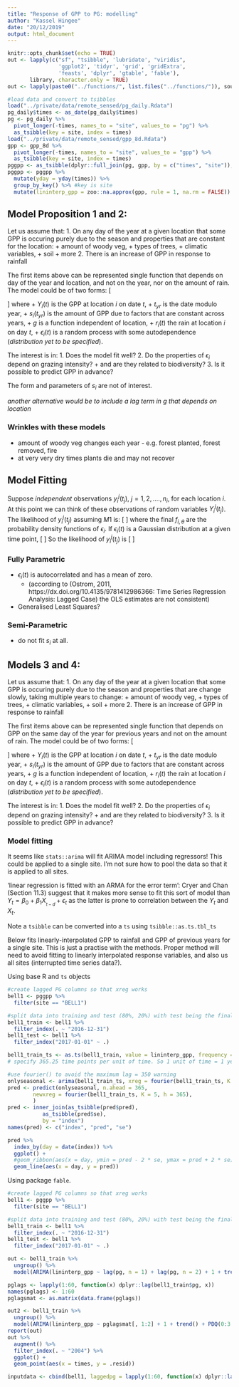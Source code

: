 ```yaml
---
title: "Response of GPP to PG: modelling"
author: "Kassel Hingee"
date: "20/12/2019"
output: html_document
---
```


```r
knitr::opts_chunk$set(echo = TRUE)
out <- lapply(c("sf", "tsibble", 'lubridate', "viridis",
                'ggplot2', 'tidyr', 'grid', 'gridExtra', 
                'feasts', 'dplyr', 'gtable', 'fable'),
       library, character.only = TRUE)
out <- lapply(paste0("../functions/", list.files("../functions/")), source)
```

```r
#load data and convert to tsibbles
load("../private/data/remote_sensed/pg_daily.Rdata")
pg_daily$times <- as_date(pg_daily$times)
pg <- pg_daily %>%
  pivot_longer(-times, names_to = "site", values_to = "pg") %>%
  as_tsibble(key = site, index = times)
load("../private/data/remote_sensed/gpp_8d.Rdata")
gpp <- gpp_8d %>%
  pivot_longer(-times, names_to = "site", values_to = "gpp") %>%
  as_tsibble(key = site, index = times)
pggpp <- as_tsibble(dplyr::full_join(pg, gpp, by = c("times", "site")), key = site, index = times)
pggpp <- pggpp %>%
  mutate(yday = yday(times)) %>%
  group_by_key() %>% #key is site
  mutate(lininterp_gpp = zoo::na.approx(gpp, rule = 1, na.rm = FALSE))
```

## Model Proposition 1 and 2:
Let us assume that:
  1. On any day of the year at a given location that some GPP is occuring purely due to the season and properties that are constant for the location:
     + amount of woody veg,
     + types of trees,
     + climatic variables,
     + soil
     + more
  2. There is an increase of GPP in response to rainfall

The first items above can be represented single function that depends on day of the year and location, and not on the year, nor on the amount of rain. The model could be of two forms:
\[
\begin{aligned}
M1: && Y_i(t) = s_i(t_{yr}) \times g\big(r_i(t), r_i(t-1), r_i(t-2), r_i(t-3), ...\big) \times \epsilon_i(t)\\
M2: && Y_i(t) = s_i(t_{yr}) + g\big(r_i(t), r_i(t-1), r_i(t-2), r_i(t-3), ...\big) + \epsilon_i(t)
\end{aligned}
\]
where 
+ $Y_i(t)$ is the GPP at location $i$ on date $t$,
+ $t_{yr}$ is the date modulo year,
+ $s_i(t_{yr})$ is the amount of GPP due to factors that are constant across years,
+ $g$ is a function independent of location,
+ $r_i(t)$ the rain at location $i$ on day $t$,
+ $\epsilon_i(t)$ is a random process with some autodependence (*distribution yet to be specified*).

The interest is in:
 1. Does the model fit well?
 2. Do the properties of $\epsilon_i$ depend on grazing intensity?
    + and are they related to biodiversity?
 3. Is it possible to predict GPP in advance? 

The form and parameters of $s_i$ are not of interest.

*another alternative would be to include a lag term in $g$ that depends on location*

### Wrinkles with these models
+ amount of woody veg changes each year - e.g. forest planted, forest removed, fire
+ at very very dry times plants die and may not recover

## Model Fitting
Suppose *independent* observations $y_i^j(t_j)$, $j = 1, 2, ...., n_i$, for each location $i$.
At this point we can think of these observations of random variables $Y_i^j(t_j)$.
The likelihood of $y_i^j(t_j)$ assuming $M1$ is:
\[
\begin{align}
& \mathcal{L} (\theta | y_i^j(t_j), j = 1,..., i = 1, ...) \\
=& f_\theta(Y_i^j(t_j) = y_i^j(t_j), j = 1,..., i = 1, ...)\\
=& \prod_{i, j} f_\theta\big(Y_i^j(t_j) = y_i^j(t_j)\big)\\
=& \prod_{i, j} f_\theta\left(\epsilon_i(t) =  \frac{y_i^j(t_j)}{ s_i(t_{j, yr}) \times g\big(r_i(t_j), r_i(t_j-1), r_i(t_j-2), r_i(t_j-3), ...\big) }\right)\\
=& \prod_{i, j} f_{i, \theta}\left(\frac{y_i^j(t_j)}{ s_i(t_{j, yr}) \times g\big(r_i(t_j), r_i(t_j-1), r_i(t_j-2), r_i(t_j-3), ...\big) }\right)
\end{align}
\]
where the final $f_{i, \theta}$ are the probability density functions of $\epsilon_i$.
If $\epsilon_i(t)$ is a Gaussian distribution at a given time point,
\[
\begin{align}
& f_{i, \theta}\left(\frac{y_i^j(t_j)}{ s_i(t_{j, yr}) \times g\big(r_i(t_j), r_i(t_j-1), r_i(t_j-2), r_i(t_j-3), ...\big) }\right)\\
=& \frac{1}{\sigma_i \sqrt{2\pi}} \exp\left(-\frac{1}{2} \left( \frac{y_i^j(t_j)}{ \sigma_i s_i(t_{j, yr}) g\big(r_i(t_j) ...\big)} \right)^2 \right)
\end{align}
\]
So the likelihood of $y_i^j(t_j)$ is
\[
\begin{align}
&\prod_{i, j} f_{i, \theta}\left(\frac{y_i^j(t_j)}{ s_i(t_{j, yr}) \times g\big(r_i(t_j), r_i(t_j-1), r_i(t_j-2), r_i(t_j-3), ...\big) }\right)\\
=& \prod_{i, j} \frac{1}{\sigma_i \sqrt{2\pi}} \exp\left(\sum_{i, j}  \frac{y_i^j(t_j)}{ \sigma_i s_i(t_{j, yr}) g\big(r_i(t_j) ...\big)}\right) 
\end{align}
\]


### Fully Parametric
+ $\epsilon_i(t)$ is autocorrelated and has a mean of zero.
  + (according to (Ostrom, 2011, https://dx.doi.org/10.4135/9781412986366: Time Series Regression Analysis: Lagged Case) the OLS estimates are not consistent)
+ Generalised Least Squares?

### Semi-Parametric
+ do not fit $s_i$ at all. 

## Models 3 and 4:
Let us assume that:
  1. On any day of the year at a given location that some GPP is occuring purely due to the season and properties that are change slowly, taking multiple years to change:
     + amount of woody veg,
     + types of trees,
     + climatic variables,
     + soil
     + more
  2. There is an increase of GPP in response to rainfall

The first items above can be represented single function that depends on GPP on the same day of the year for previous years and not on the amount of rain. The model could be of two forms:
\[
\begin{aligned}
M1: && Y_i(t) = \big(\theta_1 Y_i(t - 1yr) +  \theta_2Y_i(t - 2yr) +  \theta_3Y_i(t - 3yr) +  \theta_4Y_i(t - 4yr) + ...\big)\times\\
&& \quad\quad\quad\quad\quad g\big(r_i(t), r_i(t-1), r_i(t-2), r_i(t-3), ...\big) \times \epsilon_i(t)\\
M2: && Y_i(t) = \big(\theta_1 Y_i(t - 1yr) +  \theta_2Y_i(t - 2yr) +  \theta_3Y_i(t - 3yr) +  \theta_4Y_i(t - 4yr) + ...\big) +\\
&& \quad\quad\quad\quad\quad  g\big(r_i(t), r_i(t-1), r_i(t-2), r_i(t-3), ...\big) + \epsilon_i(t)
\end{aligned}
\]
where 
+ $Y_i(t)$ is the GPP at location $i$ on date $t$,
+ $t_{yr}$ is the date modulo year,
+ $s_i(t_{yr})$ is the amount of GPP due to factors that are constant across years,
+ $g$ is a function independent of location,
+ $r_i(t)$ the rain at location $i$ on day $t$,
+ $\epsilon_i(t)$ is a random process with some autodependence (*distribution yet to be specified*).

The interest is in:
 1. Does the model fit well?
 2. Do the properties of $\epsilon_i$ depend on grazing intensity?
    + and are they related to biodiversity?
 3. Is it possible to predict GPP in advance? 

### Model fitting
It seems like `stats::arima` will fit ARIMA model including regressors! This could be applied to a single site. I'm not sure how to pool the data so that it is applied to all sites. 

'linear regression is fitted with an ARMA for the error term': 
Cryer and Chan (Section 11.3) suggest that it makes more sense to fit this sort of model than 
$Y_t = \beta_0 + \beta_1 X__{t-d} + \epsilon_t$ as the latter is prone to correlation between the $Y_t$ and $X_t$.

Note a `tsibble` can be converted into a `ts` using `tsibble::as.ts.tbl_ts`

Below fits linearly-interpolated GPP to rainfall and GPP of previous years for a single site. 
This is just a practise with the methods. Proper method will need to avoid fitting to linearly interpolated response variables, and also us all sites (interrupted time series data?).

Using base R and `ts` objects
```r
#create lagged PG columns so that xreg works
bell1 <- pggpp %>%
  filter(site == "BELL1")

#split data into training and test (80%, 20%) with test being the final 2 years of data
bell1_train <- bell1 %>%
  filter_index(. ~ "2016-12-31")
bell1_test <- bell1 %>%
  filter_index("2017-01-01" ~ .)

bell1_train_ts <- as.ts(bell1_train, value = lininterp_gpp, frequency = 365.25)
# specify 365.25 time points per unit of time. So 1 unit of time = 1 year

#use fourier() to avoid the maximum lag = 350 warning
onlyseasonal <- arima(bell1_train_ts, xreg = fourier(bell1_train_ts, K = 5))
pred <- predict(onlyseasonal, n.ahead = 365,
        newxreg = fourier(bell1_train_ts, K = 5, h = 365),
        )
pred <- inner_join(as_tsibble(pred$pred),
           as_tsibble(pred$se),
           by = "index")
names(pred) <- c("index", "pred", "se")

pred %>%
  index_by(day = date(index)) %>%
  ggplot() +
  #geom_ribbon(aes(x = day, ymin = pred - 2 * se, ymax = pred + 2 * se)) +
  geom_line(aes(x = day, y = pred))

```

Using package `fable`.
```r
#create lagged PG columns so that xreg works
bell1 <- pggpp %>%
  filter(site == "BELL1")

#split data into training and test (80%, 20%) with test being the final 2 years of data
bell1_train <- bell1 %>%
  filter_index(. ~ "2016-12-31")
bell1_test <- bell1 %>%
  filter_index("2017-01-01" ~ .)

out <- bell1_train %>%
  ungroup() %>%
  model(ARIMA(lininterp_gpp ~ lag(pg, n = 1) + lag(pg, n = 2) + 1 + trend() + PDQ(2:3, 0:1, 0:2, period = "1 year"))) #trend() avoids model fits from erroring, but not sure why

pglags <- lapply(1:60, function(x) dplyr::lag(bell1_train$pg, x))
names(pglags) <- 1:60
pglagsmat <- as.matrix(data.frame(pglags))

out2 <- bell1_train %>%
  ungroup() %>%
  model(ARIMA(lininterp_gpp ~ pglagsmat[, 1:2] + 1 + trend() + PDQ(0:3, 0:1, 0:2, period = "1 year"))) #trend() avoids model fits from erroring, but not sure why
report(out)
out %>%
  augment() %>%
  filter_index(. ~ "2004") %>%
  ggplot() +
  geom_point(aes(x = times, y = .resid))

inputdata <- cbind(bell1, laggedpg = lapply(1:60, function(x) dplyr::lag(bell1$pg, x)))


```